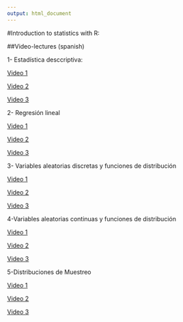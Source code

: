 ```yaml
---
output: html_document
---
```


#Introduction to statistics with R:

##Video-lectures (spanish)

1- Estadística desccriptiva:

[Video 1](https://youtu.be/wuRchCaCBBs) 

[Video 2](https://youtu.be/_3kT7o31u4I)

[Video 3](https://youtu.be/oujlmfr67FA)

2- Regresión lineal

[Video 1](https://youtu.be/kBRr3fMIh00) 

[Video 2](https://youtu.be/kLVufi8waos)

[Video 3](https://youtu.be/SwRrrLfUCbo)

3- Variables aleatorias discretas y funciones de distribución

[Video 1](https://youtu.be/pcZk2jKFs1o) 

[Video 2](https://youtu.be/-OUtWd7-nQ8)

[Video 3](https://youtu.be/HBa-d8Ungsw)

4-Variables aleatorias continuas y funciones de distribución

[Video 1](https://youtu.be/WMRgZEuSSBU) 

[Video 2](https://youtu.be/MG0W5-Sw48U)

[Video 3](https://youtu.be/awQ34qKnZSw)


5-Distribuciones de Muestreo

[Video 1](https://youtu.be/Ia1WOXowoYY) 

[Video 2](https://youtu.be/igqlRlxjVrs)

[Video 3](https://youtu.be/Iwj4eg1uZhs)
